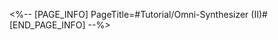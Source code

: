 <%-- [PAGE_INFO]
PageTitle=#Tutorial/Omni-Synthesizer (II)#
[END_PAGE_INFO] --%>
{{Tutorial
|sort      = 410901
|title     = Omni-Synthesizer (II)
|subtitle  = 
|type      = System
|about     = 
|image1    = Tutorial Omni-Synthesizer (II) 1.png{{subst:void|<!--$UPLOAD:<<SpriteOutput/TutorialPic/TutorialPage_410901.png>-<Tutorial Omni-Synthesizer (II) 1.png>-<Tutorial Files>>-->}}
|text1     = {{Color|h|nobold=1|The Omni-Synthesizer}} can also turn low-level items into high-level items of the same category.
}}